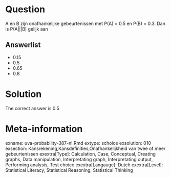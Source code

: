 Question
========

A en B zijn onafhankelijke gebeurtenissen met P(A) = 0.5 en P(B) = 0.3. Dan is P(A|||B) gelijk aan 

Answerlist
----------
* 0.15
* 0.5
* 0.65
* 0.8

Solution
========

The correct answer is  0.5 

Meta-information
================
exname: uva-probability-387-nl.Rmd 
extype: schoice 
exsolution: 010 
exsection: Kansrekening,Kansdefinities,Onafhankelijkheid van twee of meer gebeurtenissen 
exextra[Type]: Calculation, Case, Conceptual, Creating graphs, Data manipulation, Interpretating graph, Interpretating output, Performing analysis, Test choice 
exextra[Langauge]: Dutch 
exextra[Level]: Statistical Literacy, Statistical Reasoning, Statistical Thinking 
